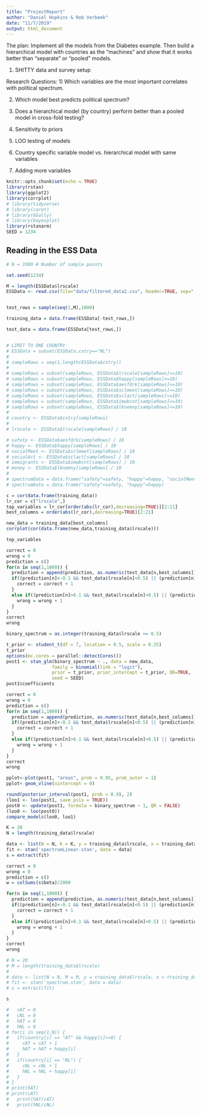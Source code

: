 ```yaml
---
title: "ProjectReport"
author: "Daniel Hopkins & Rob Verbeek"
date: "11/7/2019"
output: html_document
---
```


The plan: Implement all the models from the Diabetes example. Then build a hierarchical model with countries as the "machines" and show that it works better than "separate" or "pooled" models.

1) SHITTY data and survey setup

Research Questions: 
1) Which variables are the most important correlates with political spectrum.

2) Which model best predicts political spectrum?

3) Does a hierarchical model (by country) perform better than a pooled model in cross-fold testing?

4) Sensitivity to priors

5) LOO testing of models

6) Country specific variable model vs. hierarchical model with same variables

7) Adding more variables

```r
knitr::opts_chunk$set(echo = TRUE)
library(rstan)
library(ggplot2)
library(corrplot)
# library(tidyverse)
# library(caret)
# library(GGally)
# library(bayesplot)
library(rstanarm)
SEED = 1234 
```


## Reading in the ESS Data

```r
# N = 1000 # Number of sample points

set.seed(1234)

M = length(ESSData$lrscale)
ESSData <- read.csv(file="data/filtered_data2.csv", header=TRUE, sep=",")


test_rows = sample(seq(1,M),1000)

training_data = data.frame(ESSData[-test_rows,])

test_data = data.frame(ESSData[test_rows,])


# LIMIT TO ONE COUNTRY
# ESSData = subset(ESSData,cntry=="NL")
# 
# sampleRows = seq(1,length(ESSData$cntry))
# 
# sampleRows = subset(sampleRows, ESSData$lrscale[sampleRows]<=10)
# sampleRows = subset(sampleRows, ESSData$happy[sampleRows]<=10)
# sampleRows = subset(sampleRows, ESSData$aesfdrk[sampleRows]<=10)
# sampleRows = subset(sampleRows, ESSData$sclmeet[sampleRows]<=10)
# sampleRows = subset(sampleRows, ESSData$sclact[sampleRows]<=10)
# sampleRows = subset(sampleRows, ESSData$imwbcnt[sampleRows]<=10)
# sampleRows = subset(sampleRows, ESSData$lknemny[sampleRows]<=10)
# 
# country <- ESSData$cntry[sampleRows]
# 
# lrscale <- ESSData$lrscale[sampleRows] / 10

# safety <- ESSData$aesfdrk[sampleRows] / 10 
# happy <- ESSData$happy[sampleRows] / 10 
# socialMeet <- ESSData$sclmeet[sampleRows] / 10 
# socialAct <- ESSData$sclact[sampleRows] / 10 
# immigrants <- ESSData$imwbcnt[sampleRows] / 10 
# money <- ESSData$lknemny[sampleRows] / 10 
# 
# spectrumData = data.frame("safety"=safety, "happy"=happy, "socialMeet"=socialMeet, "socialAct"=socialAct, "immigrants"=immigrants, "money"=money)
# spectrumData = data.frame("safety"=safety, "happy"=happy)
```

```r
c = cor(data.frame(training_data))
lr_cor = c["lrscale",]
top_variables = lr_cor[order(abs(lr_cor),decreasing=TRUE)][2:21]
best_columns = order(abs(lr_cor),decreasing=TRUE)[2:21]

new_data = training_data[best_columns]
corrplot(cor(data.frame(new_data,training_data$lrscale)))

top_variables
```

```r
correct = 0
wrong = 0
prediction = c()
for(n in seq(1,1000)) {
  prediction = append(prediction, as.numeric(test_data[n,best_columns])%*%as.numeric(lr_cor[best_columns]))
  if((prediction[n]<-0.1 && test_data$lrscale[n]<0.5) || (prediction[n]>0.1 && test_data$lrscale[n]>0.5)) {
    correct = correct + 1
  }
  else if((prediction[n]>0.1 && test_data$lrscale[n]<0.5) || (prediction[n]<-0.1 && test_data$lrscale[n]>0.5)) {
    wrong = wrong + 1
  }
}
correct
wrong
```


```r
binary_spectrum = as.integer(training_data$lrscale >= 0.5)

t_prior <- student_t(df = 7, location = 0.5, scale = 0.25)
t_prior
options(mc.cores = parallel::detectCores())
post1 <- stan_glm(binary_spectrum ~ ., data = new_data,
                 family = binomial(link = "logit"), 
                 prior = t_prior, prior_intercept = t_prior, QR=TRUE,
                 seed = SEED)
post1$coefficients
```

```r
correct = 0
wrong = 0
prediction = c()
for(n in seq(1,1000)) {
  prediction = append(prediction, as.numeric(test_data[n,best_columns])%*%as.numeric(post1$coefficients[2:21])+post1$coefficients[1])
  if((prediction[n]<-0.1 && test_data$lrscale[n]<0.5) || (prediction[n]>0.1 && test_data$lrscale[n]>0.5)) {
    correct = correct + 1
  }
  else if((prediction[n]>0.1 && test_data$lrscale[n]<0.5) || (prediction[n]<-0.1 && test_data$lrscale[n]>0.5)) {
    wrong = wrong + 1
  }
}
correct
wrong
```


```r
pplot<-plot(post1, "areas", prob = 0.95, prob_outer = 1)
pplot+ geom_vline(xintercept = 0)

round(posterior_interval(post1, prob = 0.9), 2)
(loo1 <- loo(post1, save_psis = TRUE))
post0 <- update(post1, formula = binary_spectrum ~ 1, QR = FALSE)
(loo0 <- loo(post0))
compare_models(loo0, loo1)
```

```r
K = 20
N = length(training_data$lrscale)

data <- list(N = N, K = K, y = training_data$lrscale, x = training_data[best_columns])
fit <- stan('spectrumLinear.stan', data = data)
s = extract(fit)
```

```r
correct = 0
wrong = 0
prediction = c()
w = colSums(s$beta)/2000

for(n in seq(1,1000)) {
  prediction = append(prediction, as.numeric(test_data[n,best_columns])%*%w+mean(s$alpha))
  if((prediction[n]<-0.1 && test_data$lrscale[n]<0.5) || (prediction[n]>0.1 && test_data$lrscale[n]>0.5)) {
    correct = correct + 1
  }
  else if((prediction[n]>0.1 && test_data$lrscale[n]<0.5) || (prediction[n]<-0.1 && test_data$lrscale[n]>0.5)) {
    wrong = wrong + 1
  }
}
correct
wrong
```


```r
# N = 20
# M = length(training_data$lrscale)
# 
# data <- list(N = N, M = M, y = training_data$lrscale, x = training_data[best_columns])
# fit <- stan('spectrum.stan', data = data)
# s = extract(fit)
```

```r
s
```

```r
#   cAT = 0
#   cNL = 0
#   hAT = 0
#   hNL = 0
# for(i in seq(1,N)) {
#   if(country[i] == "AT" && happy[i]>=0) {
#     cAT = cAT + 1
#     hAT = hAT + happy[i]
#   }
#   if(country[i] == "NL") {
#     cNL = cNL + 1
#     hNL = hNL + happy[i]
#   }
# }
# print(hAT)
# print(cAT)
#   print(hAT/cAT)
#   print(hNL/cNL)
```